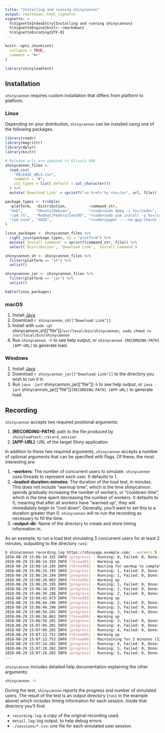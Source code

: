 ```yaml
---
title: "Installing and running shinycannon"
output: rmarkdown::html_vignette
vignette: >
  %\VignetteIndexEntry{Installing and running shinycannon}
  %\VignetteEngine{knitr::rmarkdown}
  %\VignetteEncoding{UTF-8}
---
```


```r
knitr::opts_chunk$set(
  collapse = TRUE,
  comment = "#>"
)
```

```r
library(shinyloadtest)
```

## Installation

`shinycannon` requires custom installation that differs from platform to platform.

### Linux

Depending on your distribution, `shinycannon` can be installed using one of the following packages.

```r
library(readr)
library(magrittr)
library(dplyr)
library(knitr)

# Release urls are updated in Rituals GHA
shinycannon_files <-
  read_csv(
    "RELEASE_URLS.csv",
    comment = "#",
    col_types = list(.default = col_character())
  ) %>%
  mutate(`Download Link` = sprintf("<a href='%s'>%s</a>", url, file))

package_types <- tribble(
  ~platform,  ~Distribution,          ~command_str,
  "deb",      "Ubuntu/Debian",        "<code>sudo dpkg -i %s</code>",
  "rpm_rh",   "Redhat/Fedora/CentOS", "<code>sudo yum install -y %s</code>",
  "rpm_suse", "SUSE",                 "<code>zypper ----no-gpg-checks install -y %s</code>"
)

linux_packages <- shinycannon_files %>%
  right_join(package_types, by = "platform") %>%
  mutate(`Install Command` = sprintf(command_str, file)) %>%
  select(`Distribution`, `Download Link`, `Install Command`)

shinycannon_sh <- shinycannon_files %>%
  filter(platform == "sh") %>%
  unlist()

shinycannon_jar <- shinycannon_files %>%
  filter(platform == "jar") %>%
  unlist()
```

```r
kable(linux_packages)
```

### macOS

1.  Install [Java](https://www.java.com/en/download/)
2.  Download `r shinycannon_sh[["Download Link"]]`
3.  Install with `sudo cp`r shinycannon_sh[["file"]]`/usr/local/bin/shinycannon; sudo chmod +x /usr/local/bin/shinycannon`
4.  Run `shinycannon -h` to see help output, or `shinycannon [RECORDING-PATH] [APP-URL]` to generate load.

### Windows

1.  Install [Java](https://www.java.com/en/download/)
2.  Download `r shinycannon_jar[["Download Link"]]` to the directory you wish to run it in
3.  Run `java -jar`r shinycannon_jar[["file"]]`-h` to see help output, or `java -jar`r shinycannon_jar[["file"]]`[RECORDING-PATH] [APP-URL]` to generate load.

## Recording

`shinycannon` accepts two required positional arguments:

1.  **[RECORDING-PATH]**: path to the file produced by `shinyloadtest::record_session`
2.  **[APP-URL]**: URL of the target Shiny application

In addition to these two required arguments, `shinycannon` accepts a number of optional arguments that can be specified with flags.
Of these, the most interesting are:

1.  **--workers**: The number of concurrent users to simulate. `shinycannon` uses threads to represent each user. It defaults to 1.
2.  **--loaded-duration-minutes**: The duration of the load test, in minutes. This does not include "warmup time", which is the time shinycannon spends gradually increasing the number of workers, or "cooldown time", which is the time spent decreasing the number of workers. It defaults to 0, meaning that after all workers have "warmed up", they will immediately begin to "cool down". Generally, you'll want to set this to a duration greater than 0. `shinycannon` will re-run the recording as necessary to fill the time.
3.  **--output-dir**: Name of the directory to create and store timing information in.

As an example, to run a load test simulating 5 concurrent users for at least 2 minutes, outputting to the directory `run1`:

``` .bash
$ shinycannon recording.log https://shinyapp.example.com/ --workers 5 --loaded-duration-minutes 2 --output-dir run1
2018-08-29 15:06:14.191 INFO [progress] - Running: 0, Failed: 0, Done: 0
2018-08-29 15:06:14.193 INFO [thread01] - Warming up
2018-08-29 15:06:14.195 INFO [thread00] - Waiting for warmup to complete
2018-08-29 15:06:19.193 INFO [progress] - Running: 1, Failed: 0, Done: 0
2018-08-29 15:06:24.194 INFO [progress] - Running: 1, Failed: 0, Done: 0
2018-08-29 15:06:29.083 INFO [thread02] - Warming up
2018-08-29 15:06:29.195 INFO [progress] - Running: 1, Failed: 0, Done: 0
2018-08-29 15:06:34.195 INFO [progress] - Running: 2, Failed: 0, Done: 0
2018-08-29 15:06:39.196 INFO [progress] - Running: 2, Failed: 0, Done: 0
2018-08-29 15:06:43.973 INFO [thread03] - Warming up
2018-08-29 15:06:44.196 INFO [progress] - Running: 2, Failed: 0, Done: 0
2018-08-29 15:06:49.196 INFO [progress] - Running: 3, Failed: 0, Done: 0
2018-08-29 15:06:54.201 INFO [progress] - Running: 3, Failed: 0, Done: 0
2018-08-29 15:06:58.862 INFO [thread04] - Warming up
2018-08-29 15:06:59.201 INFO [progress] - Running: 3, Failed: 0, Done: 0
2018-08-29 15:07:04.201 INFO [progress] - Running: 4, Failed: 0, Done: 0
2018-08-29 15:07:09.202 INFO [progress] - Running: 4, Failed: 0, Done: 0
2018-08-29 15:07:13.751 INFO [thread05] - Warming up
2018-08-29 15:07:13.752 INFO [thread00] - Maintaining for 2 minutes (120000 ms)
2018-08-29 15:07:14.202 INFO [progress] - Running: 4, Failed: 0, Done: 0
2018-08-29 15:07:19.202 INFO [progress] - Running: 5, Failed: 0, Done: 0
2018-08-29 15:07:24.202 INFO [progress] - Running: 5, Failed: 0, Done: 0
...
```

`shinycannon` includes detailed help documentation explaining the other arguments:

``` .bash
shinycannon -h
```

During the test, `shinycannon` reports the progress and number of simulated users.
The result of the test is an output directory (`run1` in the example above) which includes timing information for each session.
Inside that directory you'll find:

-   `recording.log`: a copy of the original recording used.
-   `detail.log`: log output, to help debug errors.
-   `./sessions/*.csv`: one file for each simulated user session.
